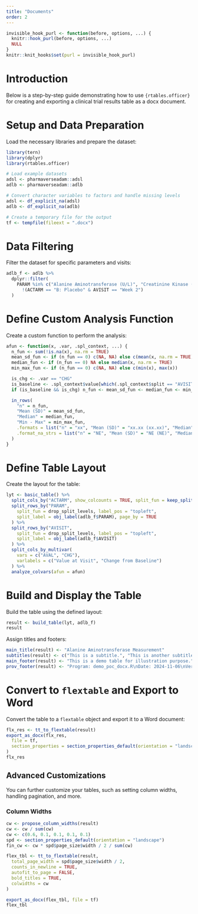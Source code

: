 ```yaml
---
title: "Documents"
order: 2
---
```


```r
invisible_hook_purl <- function(before, options, ...) {
  knitr::hook_purl(before, options, ...)
  NULL
}
knitr::knit_hooks$set(purl = invisible_hook_purl)
```

# Introduction

Below is a step-by-step guide demonstrating how to use `{rtables.officer}` for creating and exporting a clinical trial results table as a docx document.

# Setup and Data Preparation

Load the necessary libraries and prepare the dataset:

```r
library(tern)
library(dplyr)
library(rtables.officer)

# Load example datasets
adsl <- pharmaverseadam::adsl
adlb <- pharmaverseadam::adlb

# Convert character variables to factors and handle missing levels
adsl <- df_explicit_na(adsl)
adlb <- df_explicit_na(adlb)

# Create a temporary file for the output
tf <- tempfile(fileext = ".docx")
```
# Data Filtering
Filter the dataset for specific parameters and visits:

```r
adlb_f <- adlb %>%
  dplyr::filter(
    PARAM %in% c("Alanine Aminotransferase (U/L)", "Creatinine Kinase (U/L)") &
      !(ACTARM == "B: Placebo" & AVISIT == "Week 2") 
  )
```
# Define Custom Analysis Function
Create a custom function to perform the analysis:

```r
afun <- function(x, .var, .spl_context, ...) {
  n_fun <- sum(!is.na(x), na.rm = TRUE)
  mean_sd_fun <- if (n_fun == 0) c(NA, NA) else c(mean(x, na.rm = TRUE), sd(x, na.rm = TRUE))
  median_fun <- if (n_fun == 0) NA else median(x, na.rm = TRUE)
  min_max_fun <- if (n_fun == 0) c(NA, NA) else c(min(x), max(x))

  is_chg <- .var == "CHG"
  is_baseline <- .spl_context$value[which(.spl_context$split == "AVISIT")] == "Baseline"
  if (is_baseline && is_chg) n_fun <- mean_sd_fun <- median_fun <- min_max_fun <- NULL

  in_rows(
    "n" = n_fun,
    "Mean (SD)" = mean_sd_fun,
    "Median" = median_fun,
    "Min - Max" = min_max_fun,
    .formats = list("n" = "xx", "Mean (SD)" = "xx.xx (xx.xx)", "Median" = "xx.xx", "Min - Max" = "xx.xx - xx.xx"),
    .format_na_strs = list("n" = "NE", "Mean (SD)" = "NE (NE)", "Median" = "NE", "Min - Max" = "NE - NE")
  )
}
```

# Define Table Layout
Create the layout for the table:

```r
lyt <- basic_table() %>%
  split_cols_by("ACTARM", show_colcounts = TRUE, split_fun = keep_split_levels(levels(adlb_f$ACTARM)[c(1, 2)])) %>%
  split_rows_by("PARAM",
    split_fun = drop_split_levels, label_pos = "topleft",
    split_label = obj_label(adlb_f$PARAM), page_by = TRUE
  ) %>%
  split_rows_by("AVISIT",
    split_fun = drop_split_levels, label_pos = "topleft",
    split_label = obj_label(adlb_f$AVISIT)
  ) %>%
  split_cols_by_multivar(
    vars = c("AVAL", "CHG"),
    varlabels = c("Value at Visit", "Change from Baseline")
  ) %>%
  analyze_colvars(afun = afun)
```

# Build and Display the Table
Build the table using the defined layout:

```r
result <- build_table(lyt, adlb_f)
result
```
Assign titles and footers:

```r
main_title(result) <- "Alanine Aminotransferase Measurement"
subtitles(result) <- c("This is a subtitle.", "This is another subtitle.")
main_footer(result) <- "This is a demo table for illustration purpose."
prov_footer(result) <- "Program: demo_poc_docx.R\nDate: 2024-11-06\nVersion: 0.0.1\n"
```

# Convert to `flextable` and Export to Word
Convert the table to a `flextable` object and export it to a Word document:

```r
flx_res <- tt_to_flextable(result)
export_as_docx(flx_res,
  file = tf,
  section_properties = section_properties_default(orientation = "landscape")
)
flx_res
```
## Advanced Customizations
You can further customize your tables, such as setting column widths, handling pagination, and more.

### Column Widths
```r
cw <- propose_column_widths(result)
cw <- cw / sum(cw)
cw <- c(0.6, 0.1, 0.1, 0.1, 0.1)
spd <- section_properties_default(orientation = "landscape")
fin_cw <- cw * spd$page_size$width / 2 / sum(cw)

flex_tbl <- tt_to_flextable(result,
  total_page_width = spd$page_size$width / 2,
  counts_in_newline = TRUE,
  autofit_to_page = FALSE,
  bold_titles = TRUE,
  colwidths = cw
)

export_as_docx(flex_tbl, file = tf)
flex_tbl
```
